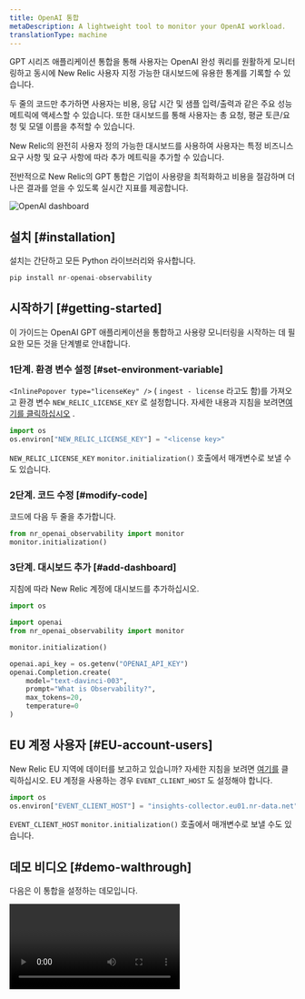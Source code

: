 ```yaml
---
title: OpenAI 통합
metaDescription: A lightweight tool to monitor your OpenAI workload.
translationType: machine
---
```



GPT 시리즈 애플리케이션 통합을 통해 사용자는 OpenAI 완성 쿼리를 원활하게 모니터링하고 동시에 New Relic 사용자 지정 가능한 대시보드에 유용한 통계를 기록할 수 있습니다.

두 줄의 코드만 추가하면 사용자는 비용, 응답 시간 및 샘플 입력/출력과 같은 주요 성능 메트릭에 액세스할 수 있습니다. 또한 대시보드를 통해 사용자는 총 요청, 평균 토큰/요청 및 모델 이름을 추적할 수 있습니다.

New Relic의 완전히 사용자 정의 가능한 대시보드를 사용하여 사용자는 특정 비즈니스 요구 사항 및 요구 사항에 따라 추가 메트릭을 추가할 수 있습니다.

전반적으로 New Relic의 GPT 통합은 기업이 사용량을 최적화하고 비용을 절감하며 더 나은 결과를 얻을 수 있도록 실시간 지표를 제공합니다.

<img
  title="OpenAI dashboard"
  alt="OpenAI dashboard"
  src={modelperformancemonitoringOpenAIDashboard}
/>

## 설치 [#installation]

설치는 간단하고 모든 Python 라이브러리와 유사합니다.

```python
pip install nr-openai-observability
```

## 시작하기 [#getting-started]

이 가이드는 OpenAI GPT 애플리케이션을 통합하고 사용량 모니터링을 시작하는 데 필요한 모든 것을 단계별로 안내합니다.

### 1단계. 환경 변수 설정 [#set-environment-variable]

`<InlinePopover type="licenseKey" />` ( `ingest - license` 라고도 함)를 가져오고 환경 변수 `NEW_RELIC_LICENSE_KEY` 로 설정합니다. 자세한 내용과 지침을 보려면[여기를 클릭하십시오](/docs/apis/intro-apis/new-relic-api-keys/#license-key) .

```python
import os
os.environ["NEW_RELIC_LICENSE_KEY"] = "<license key>"
```

`NEW_RELIC_LICENSE_KEY` `monitor.initialization()` 호출에서 매개변수로 보낼 수도 있습니다.

### 2단계. 코드 수정 [#modify-code]

코드에 다음 두 줄을 추가합니다.

```python
from nr_openai_observability import monitor
monitor.initialization()
```

### 3단계. 대시보드 추가 [#add-dashboard]

지침에 따라 New Relic 계정에 대시보드를 추가하십시오.

```python
import os

import openai
from nr_openai_observability import monitor

monitor.initialization()

openai.api_key = os.getenv("OPENAI_API_KEY")
openai.Completion.create(
    model="text-davinci-003",
    prompt="What is Observability?",
    max_tokens=20,
    temperature=0 
)
```

## EU 계정 사용자 [#EU-account-users]

New Relic EU 지역에 데이터를 보고하고 있습니까? 자세한 지침을 보려면 [여기를](#EU-account-users) 클릭하십시오. EU 계정을 사용하는 경우 `EVENT_CLIENT_HOST` 도 설정해야 합니다.

```python
import os
os.environ["EVENT_CLIENT_HOST"] = "insights-collector.eu01.nr-data.net"
```

`EVENT_CLIENT_HOST` `monitor.initialization()` 호출에서 매개변수로 보낼 수도 있습니다.

## 데모 비디오 [#demo-walthrough]

다음은 이 통합을 설정하는 데모입니다.

<Video
  type="wistia"
  id="dz28h83owk"
/>
